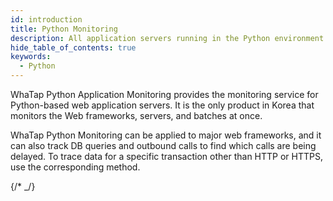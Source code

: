```yaml
---
id: introduction
title: Python Monitoring
description: All application servers running in the Python environment can be monitored.
hide_table_of_contents: true
keywords:
  - Python
---
```



WhaTap Python Application Monitoring provides the monitoring service for Python-based web application servers. It is the only product in Korea that monitors the Web frameworks, servers, and batches at once.

WhaTap Python Monitoring can be applied to major web frameworks, and it can also track DB queries and outbound calls to find which calls are being delayed. To trace data for a specific transaction other than HTTP or HTTPS, use the corresponding method. 

{/* <Videos url="https://www.whatap.io/old/video/product/ko/app_python_webframework.mp4" /> _/}


<Apmcommonintro />
